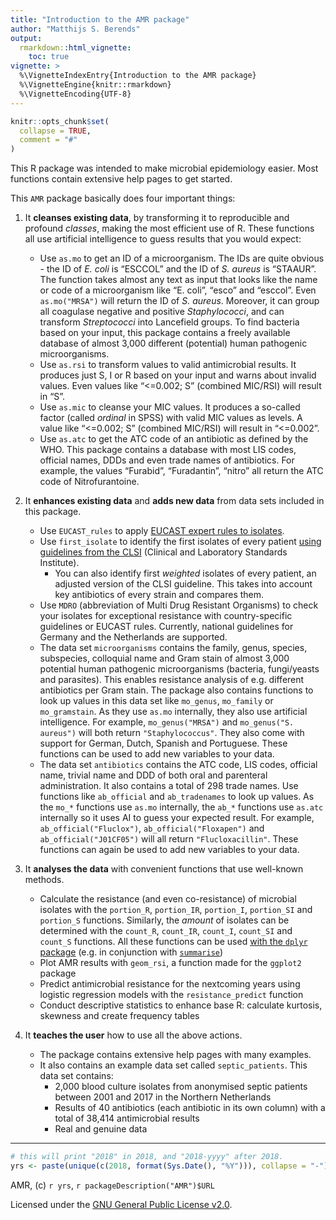 ```yaml
---
title: "Introduction to the AMR package"
author: "Matthijs S. Berends"
output: 
  rmarkdown::html_vignette:
    toc: true
vignette: >
  %\VignetteIndexEntry{Introduction to the AMR package}
  %\VignetteEngine{knitr::rmarkdown}
  %\VignetteEncoding{UTF-8}
---
```


```r
knitr::opts_chunk$set(
  collapse = TRUE,
  comment = "#"
)
```

This R package was intended to make microbial epidemiology easier. Most functions contain extensive help pages to get started.

This `AMR` package basically does four important things:

1. It **cleanses existing data**, by transforming it to reproducible and profound *classes*, making the most efficient use of R. These functions all use artificial intelligence to guess results that you would expect:

   * Use `as.mo` to get an ID of a microorganism. The IDs are quite obvious - the ID of *E. coli* is "ESCCOL" and the ID of *S. aureus* is "STAAUR". The function takes almost any text as input that looks like the name or code of a microorganism like "E. coli", "esco" and "esccol". Even `as.mo("MRSA")` will return the ID of *S. aureus*. Moreover, it can group all coagulase negative and positive *Staphylococci*, and can transform *Streptococci* into Lancefield groups. To find bacteria based on your input, this package contains a freely available database of almost 3,000 different (potential) human pathogenic microorganisms.
   * Use `as.rsi` to transform values to valid antimicrobial results. It produces just S, I or R based on your input and warns about invalid values. Even values like "<=0.002; S" (combined MIC/RSI) will result in "S".
   * Use `as.mic` to cleanse your MIC values. It produces a so-called factor (called *ordinal* in SPSS) with valid MIC values as levels. A value like "<=0.002; S" (combined MIC/RSI) will result in "<=0.002".
   * Use `as.atc` to get the ATC code of an antibiotic as defined by the WHO. This package contains a database with most LIS codes, official names, DDDs and even trade names of antibiotics. For example, the values "Furabid", "Furadantin", "nitro" all return the ATC code of Nitrofurantoine.
   
2. It **enhances existing data** and **adds new data** from data sets included in this package.

   * Use `EUCAST_rules` to apply [EUCAST expert rules to isolates](http://www.eucast.org/expert_rules_and_intrinsic_resistance/).
   * Use `first_isolate` to identify the first isolates of every patient [using guidelines from the CLSI](https://clsi.org/standards/products/microbiology/documents/m39/) (Clinical and Laboratory Standards Institute).
     * You can also identify first *weighted* isolates of every patient, an adjusted version of the CLSI guideline. This takes into account key antibiotics of every strain and compares them.
   * Use `MDRO` (abbreviation of Multi Drug Resistant Organisms) to check your isolates for exceptional resistance with country-specific guidelines or EUCAST rules. Currently, national guidelines for Germany and the Netherlands are supported.
   * The data set `microorganisms` contains the family, genus, species, subspecies, colloquial name and Gram stain of almost 3,000 potential human pathogenic microorganisms (bacteria, fungi/yeasts and parasites). This enables resistance analysis of e.g. different antibiotics per Gram stain. The package also contains functions to look up values in this data set like `mo_genus`, `mo_family` or `mo_gramstain`. As they use `as.mo` internally, they also use artificial intelligence. For example, `mo_genus("MRSA")` and `mo_genus("S. aureus")` will both return `"Staphylococcus"`. They also come with support for German, Dutch, Spanish and Portuguese. These functions can be used to add new variables to your data.
   * The data set `antibiotics` contains the ATC code, LIS codes, official name, trivial name and DDD of both oral and parenteral administration. It also contains a total of 298 trade names. Use functions like `ab_official` and `ab_tradenames` to look up values. As the `mo_*` functions use `as.mo` internally, the `ab_*` functions use `as.atc` internally so it uses AI to guess your expected result. For example, `ab_official("Fluclox")`, `ab_official("Floxapen")` and `ab_official("J01CF05")` will all return `"Flucloxacillin"`. These functions can again be used to add new variables to your data.

3. It **analyses the data** with convenient functions that use well-known methods.

   * Calculate the resistance (and even co-resistance) of microbial isolates with the `portion_R`, `portion_IR`, `portion_I`, `portion_SI` and `portion_S` functions. Similarly, the *amount* of isolates can be determined with the `count_R`, `count_IR`, `count_I`, `count_SI` and `count_S` functions. All these functions can be used [with the `dplyr` package](https://dplyr.tidyverse.org/#usage) (e.g. in conjunction with [`summarise`](https://dplyr.tidyverse.org/reference/summarise.html))
   * Plot AMR results with `geom_rsi`, a function made for the `ggplot2` package
   * Predict antimicrobial resistance for the nextcoming years using logistic regression models with the `resistance_predict` function
   * Conduct descriptive statistics to enhance base R: calculate kurtosis, skewness and create frequency tables

4. It **teaches the user** how to use all the above actions.

   * The package contains extensive help pages with many examples.
   * It also contains an example data set called `septic_patients`. This data set contains:
     * 2,000 blood culture isolates from anonymised septic patients between 2001 and 2017 in the Northern Netherlands
     * Results of 40 antibiotics (each antibiotic in its own column) with a total of 38,414 antimicrobial results
     * Real and genuine data

----
```r
# this will print "2018" in 2018, and "2018-yyyy" after 2018.
yrs <- paste(unique(c(2018, format(Sys.Date(), "%Y"))), collapse = "-")
```
AMR, (c) `r yrs`, `r packageDescription("AMR")$URL`

Licensed under the [GNU General Public License v2.0](https://github.com/msberends/AMR/blob/master/LICENSE).
